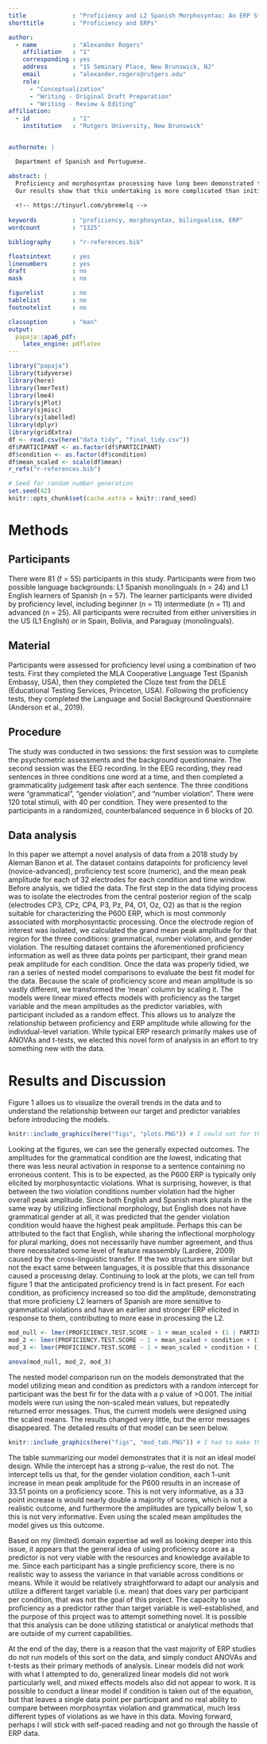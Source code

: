 ```yaml
---
title             : "Proficiency and L2 Spanish Morphosyntax: An ERP Study"
shorttitle        : "Proficiency and ERPs"

author: 
  - name          : "Alexander Rogers"
    affiliation   : "1"
    corresponding : yes   
    address       : "15 Seminary Place, New Brunswick, NJ"
    email         : "alexander.rogers@rutgers.edu"
    role: 
      - "Conceptualization"
      - "Writing - Original Draft Preparation"
      - "Writing - Review & Editing"
affiliation:
  - id            : "1"
    institution   : "Rutgers University, New Brunswick"


authornote: |

  Department of Spanish and Portuguese.

abstract: |
  Proficiency and morphosyntax processing have long been demonstrated to have a predictable relationship. As a learner of a second language gains proficiency, they process morphosyntactic content more quickly and with higher accuracy. This has been demonstrated with a variety of methodologies, including eye-tracking, self-paced reading, and EEG. Differences in the amplitude and latency of the P600 ERP, commonly associated with morphosyntactic processing, have been found to correlate strongly with learner proficiency. What has not been found yet is whether these amplitude and latency differences can be utilized, in turn, to predict the proficiency of the learners. This study aims to fill that gap.
  Our results show that this undertaking is more complicated than initially thought. Due to the nature of the data and the analytical methods used in this paper, the models were unable to predict proficiency. Perhaps with a different approach or with more experience this will succeed in a future endeavor.
  
  <!-- https://tinyurl.com/ybremelq -->
  
keywords          : "proficiency, morphosyntax, bilingualism, ERP"
wordcount         : "1325"

bibliography      : "r-references.bib"

floatsintext      : yes
linenumbers       : yes
draft             : no
mask              : no

figurelist        : no
tablelist         : no
footnotelist      : no

classoption       : "man"
output:
  papaja::apa6_pdf:
    latex_engine: pdflatex
---
```


```r
library("papaja")
library(tidyverse)
library(here)
library(lmerTest)
library(lme4)
library(sjPlot)
library(sjmisc)
library(sjlabelled)
library(dplyr)
library(gridExtra)
df <- read.csv(here("data_tidy", "final_tidy.csv"))
df$PARTICIPANT <- as.factor(df$PARTICIPANT)
df$condition <- as.factor(df$condition)
df$mean_scaled <- scale(df$mean)
r_refs("r-references.bib")
```

```r
# Seed for random number generation
set.seed(42)
knitr::opts_chunk$set(cache.extra = knitr::rand_seed)
```



# Methods

## Participants
  There were 81 (f = 55) participants in this study. Participants were from two possible language backgrounds: L1 Spanish monolinguals (n = 24) and L1 English learners of Spanish (n = 57). The learner participants were divided by proficiency level, including beginner (n = 11) intermediate (n = 11) and advanced (n = 25). All participants were recruited from either universities in the US (L1 English) or in Spain, Bolivia, and Paraguay (monolinguals). 
  
## Material
  Participants were assessed for proficiency level using a combination of two tests. First they completed the MLA Cooperative Language Test (Spanish Embassy, USA), then they completed the Cloze test from the DELE (Educational Testing Services, Princeton, USA). Following the proficiency tests, they completed the Language and Social Background Questionnaire (Anderson et al., 2019). 

## Procedure
  The study was conducted in two sessions: the first session was to complete the psychometric assessments and the background questionnaire. The second session was the EEG recording. In the EEG recording, they read sentences in three conditions one word at a time, and then completed a grammaticality judgement task after each sentence. The three conditions were "grammatical", "gender violation", and "number violation". There were 120 total stimuli, with 40 per condition. They were presented to the participants in a randomized, counterbalanced sequence in 6 blocks of 20.

## Data analysis
  In this paper we attempt a novel analysis of data from a 2018 study by Aleman Banon et al. The dataset contains datapoints for proficiency level (novice-advanced), proficiency test score (numeric), and the mean peak amplitude for each of 32 electrodes for each condition and time window. Before analysis, we tidied the data. The first step in the data tidying process was to isolate the electrodes from the central posterior region of the scalp (electrodes CP3, CPz, CP4, P3, Pz, P4, O1, Oz, O2) as that is the region suitable for characterizing the P600 ERP, which is most commonly associated with morphosyntactic processing. Once the electrode region of interest was isolated, we calculated the grand mean peak amplitude for that region for the three conditions: grammatical, number violation, and gender violation. The resulting dataset contains the aforementioned proficiency information as well as three data points per participant, their grand mean peak amplitude for each condition. 
  Once the data was properly tidied, we ran a series of nested model comparisons to evaluate the best fit model for the data. Because the scale of proficiency score and mean amplitude is so vastly different, we transformed the 'mean' column by scaling it. The models were linear mixed effects models with proficiency as the target variable and the mean amplitudes as the predictor variables, with participant included as a random effect. This allows us to analyze the relationship between proficiency and ERP amplitude while allowing for the individual-level variation. While typical ERP research primarily makes use of ANOVAs and t-tests, we elected this novel form of analysis in an effort to try something new with the data. 

# Results and Discussion
  Figure 1 alloes us to visualize the overall trends in the data and to understand the relationship between our target and predictor variables before introducing the models.


```r

knitr::include_graphics(here("figs", "plots.PNG")) # I could not for the life of me get the figure labeling to work without saving the plots as a png and rendering them this way. Hopefully this works! The code I used to make the plots is at the end of the final_ppt.Rmd.
```
  
  Looking at the figures, we can see the generally expected outcomes. The amplitudes for the grammatical condition are the lowest, indicating that there was less neural activation in response to a sentence containing no erroneous content. This is to be expected, as the P600 ERP is typically only elicited by morphosyntactic violations. What is surprising, however, is that between the two violation conditions number violation had the higher overall peak amplitude. Since both English and Spanish mark plurals in the same way by utilizing inflectional morphology, but English does not have grammatical gender at all, it was predicted that the gender violation condition would haave the highest peak amplitude. Perhaps this can be attributed to the fact that English, while sharing the inflectional morphology for plural marking, does not necessarily have number agreement, and thus there necessitated some level of feature reassembly (Lardiere, 2009) caused by the cross-linguistic transfer. If the two structures are similar but not the exact same between languages, it is possible that this dissonance caused a processing delay.
  Continuing to look at the plots, we can tell from figure 1 that the anticipated proficiency trend is in fact present. For each condition, as proficiency increased so too did the amplitude, demonstrating that more proficieny L2 learners of Spanish are more sensitive to grammatical violations and have an earlier and stronger ERP elicited in response to them, contributing to more ease in processing the L2.   
```r

mod_null <- lmer(PROFICIENCY.TEST.SCORE ~ 1 + mean_scaled + (1 | PARTICIPANT), data = df)
mod_2 <- lmer(PROFICIENCY.TEST.SCORE ~ 1 + mean_scaled + condition + (1 | PARTICIPANT), data = df)
mod_3 <- lmer(PROFICIENCY.TEST.SCORE ~ 1 + mean_scaled + condition + (1 + mean| PARTICIPANT), data = df)

anova(mod_null, mod_2, mod_3)

```
  The nested model comparison run on the models demonstrated that the model utilizing mean and condition as predictors with a random intercept for participant was the best fir for the data with a p value of >0.001. The initial models were run using the non-scaled mean values, but repeatedly returned error messages. Thus, the current models were designed using the scaled means. The results changed very little, but the error messages disappeared. The detailed results of that model can be seen below.
  
```r
knitr::include_graphics(here("figs", "mod_tab.PNG")) # I had to make this a PNG because for whatever reason the document would not knit because it said that the alpha symbol is not supported by Latex. I used stackoverflow, yuhui's rmarkdown documentation to try to get the png in the correct place in the text, as it continues to render at the very end of the document.
```
  
  The table summarizing our model demonstrates that it is not an ideal model design. While the intercept has a strong p-value, the rest do not. The intercept tells us that, for the gender violation condition, each 1-unit increase in mean peak amplitude for the P600 results in an increase of 33.51 points on a proficiency score. This is not very informative, as a 33 point increase is would nearly double a majority of scores, which is not a realistic outcome, and furthermore the amplitudes are typically below 1, so this is not very informative. Even using the scaled mean amplitudes the model gives us this outcome. 
  
  Based on my (limited) domain expertise ad well as looking deeper into this issue, it appears that the general idea of using proficiency score as a predictor is not very viable with the resources and knowledge available to me. Since each participant has a single proficiency score, there is no realistic way to assess the variance in that variable across conditions or means. While it would be relatively straightforward to adapt our analysis and utilize a different target variable (i.e. mean) that does vary per participant per condition, that was not the goal of this project. The capacity to use proficiency as a predictor rather than target variable is well-established, and the purpose of this project was to attempt something novel. It is possible that this analysis can be done utilizing statistical or analytical methods that are outside of my current capabilities.
  
  At the end of the day, there is a reason that the vast majority of ERP studies do not run models of this sort on the data, and simply conduct ANOVAs and t-tests as their primary methods of analysis. Linear models did not work with what I attempted to do, generalized linear models did not work particularly well, and mixed effects models also did not appear to work. It is possible to conduct a linear model if condition is taken out of the equation, but that leaves a single data point per participant and no real ability to compare between morphosyntax violation and grammatical, much less different types of violations as we have in this data. Moving forward, perhaps I will stick with self-paced reading and not go through the hassle of ERP data.  
